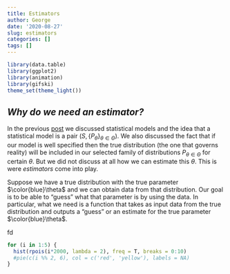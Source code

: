 ```yaml
---
title: Estimators
author: George
date: '2020-08-27'
slug: estimators
categories: []
tags: []
---
```


```r
library(data.table)
library(ggplot2)
library(animation)
library(gifski)
theme_set(theme_light())
```

## _Why do we need an estimator?_

In the previous [post](/2020/08/25/first-post/) we discussed statistical models and the idea that a statistical model is a pair ${\left(S, \{ P_\theta \} _{\theta \in \Theta }\right)}$. We also discussed the fact that if our model is well specified then the true distribution (the one that governs reality) will be included in our selected family of distributions $P_{\theta \in \Theta}$ for certain $\theta$. But we did not discuss at all how we can estimate this $\theta$. This is were *estimators* come into play.    

Suppose we have a true distribution with the true parameter $\color{blue}\theta$ and we can obtain data from that distribution. Our goal is to be able to "guess" what that parameter is by using the data. In particular, what we need is a function that takes as input data from the true distribution and outputs a "guess" or an estimate for the true parameter $\color{blue}\theta$.

fd

```r
for (i in 1:5) {
  hist(rpois(i*2000, lambda = 2), freq = T, breaks = 0:10)
  #pie(c(i %% 2, 6), col = c('red', 'yellow'), labels = NA)
}
```




